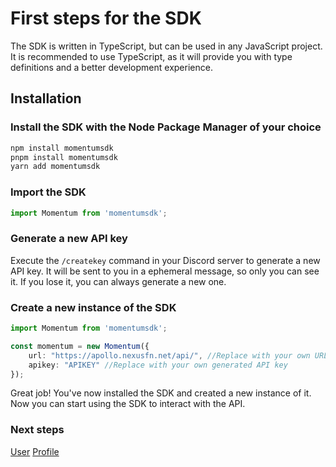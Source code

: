 # First steps for the SDK

The SDK is written in TypeScript, but can be used in any JavaScript project. It is recommended to use TypeScript, as it will provide you with type definitions and a better development experience.

## Installation

### Install the SDK with the Node Package Manager of your choice

```bash
npm install momentumsdk
pnpm install momentumsdk
yarn add momentumsdk
```

### Import the SDK

```typescript
import Momentum from 'momentumsdk';
```

### Generate a new API key

Execute the `/createkey` command in your Discord server to generate a new API key. It will be sent to you in a ephemeral message, so only you can see it. If you lose it, you can always generate a new one.
### Create a new instance of the SDK

```typescript
import Momentum from 'momentumsdk';

const momentum = new Momentum({
    url: "https://apollo.nexusfn.net/api/", //Replace with your own URL
    apikey: "APIKEY" //Replace with your own generated API key
});
```

Great job! You've now installed the SDK and created a new instance of it. Now you can start using the SDK to interact with the API.

### Next steps

[User](sdk/user.md)
[Profile](sdk/profile.md)